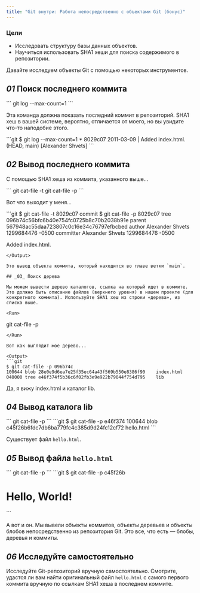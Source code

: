```yaml
---
title: "Git внутри: Работа непосредственно с объектами Git (бонус)"
---
```


### Цели

- Исследовать структуру базы данных объектов.
- Научиться использовать SHA1 хеши для поиска содержимого в репозитории.

Давайте исследуем объекты Git с помощью некоторых инструментов.

## _01_ Поиск последнего коммита

<Run>
```
git log --max-count=1
```
</Run>

Эта команда должна показать последний коммит в репозиторий. SHA1 хеш в вашей системе, вероятно, отличается от моего, но вы увидите что-то наподобие этого.

<Output>
```git
$ git log --max-count=1
* 8029c07 2011-03-09 | Added index.html. (HEAD, main) [Alexander Shvets]
```
</Output>

## _02_ Вывод последнего коммита

С помощью SHA1 хеша из коммита, указанного выше...

<Run>
```
git cat-file -t <hash>
git cat-file -p <hash>
```
</Run>

Вот что выходит у меня...

<Output>
```git
$ git cat-file -t 8029c07
commit
$ git cat-file -p 8029c07
tree 096b74c56bfc6b40e754fc0725b8c70b2038b91e
parent 567948ac55daa723807c0c16e34c76797efbcbed
author Alexander Shvets <alex@githowto.com> 1299684476 -0500
committer Alexander Shvets <alex@githowto.com> 1299684476 -0500

Added index.html.
```
</Output>

Это вывод объекта коммита, который находится во главе ветки `main`.

## _03_ Поиск дерева

Мы можем вывести дерево каталогов, ссылка на который идет в коммите. Это должно быть описание файлов (верхнего уровня) в нашем проекте (для конкретного коммита). Используйте SHA1 хеш из строки «дерева», из списка выше.

<Run>
```
git cat-file -p <treehash>
```
</Run>

Вот как выглядит мое дерево...

<Output>
```git
$ git cat-file -p 096b74c
100644 blob 28e0e9d6ea7e25f35ec64a43f569b550e8386f90	index.html
040000 tree e46f374f5b36c6f02fb3e9e922b79044f754d795	lib
```
</Output>

Да, я вижу index.html и каталог lib.

## _04_ Вывод каталога lib

<Run>
```
git cat-file -p <libhash>
```
</Run>

<Output>
```git
$ git cat-file -p e46f374
100644 blob c45f26b6fdc7db6ba779fc4c385d9d24fc12cf72	hello.html
```
</Output>

Существует файл `hello.html`.

## _05_ Вывод файла `hello.html`

<Run>
```
git cat-file -p <hellohash>
```
</Run>

<Output>
```git
$ git cat-file -p c45f26b
<!-- Author: Alexander Shvets (alex@githowto.com) -->
<html>
  <head>
  </head>
  <body>
    <h1>Hello, World!</h1>
  </body>
</html>
```
</Output>

А вот и он. Мы вывели объекты коммитов, объекты деревьев и объекты блобов непосредственно из репозитория Git. Это все, что есть — блобы, деревья и коммиты.

## _06_ Исследуйте самостоятельно

Исследуйте Git-репозиторий вручную самостоятельно. Смотрите, удастся ли вам найти оригинальный файл `hello.html` с самого первого коммита вручную по ссылкам SHA1 хеша в последнем коммите.